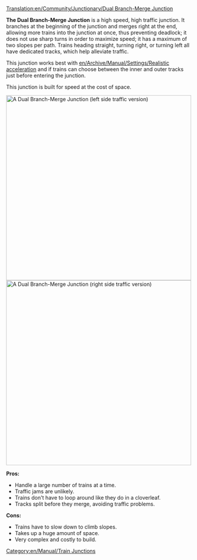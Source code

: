 [[Translation:en/Community/Junctionary/Dual Branch-Merge Junction]]

{{en/Community/Junctionary/Navigation}}
'''The Dual Branch-Merge Junction''' is a high speed, high traffic junction. It branches at the beginning of the junction and merges right at the end, allowing more trains into the junction at once, thus preventing deadlock; it does not use sharp turns in order to maximize speed; it has a maximum of two slopes per path. Trains heading straight, turning right, or turning left all have dedicated tracks, which help alleviate traffic.

This junction works best with [[en/Archive/Manual/Settings/Realistic acceleration]] and if trains can choose between the inner and outer tracks just before entering the junction.

This junction is built for speed at the cost of space.

[[File:en/Community/Junctionary/DuelBranchMerge.png|thumb|center|500px|A Dual Branch-Merge Junction (left side traffic version)]]
[[File:en/Community/Junctionary/DuelBranchMerge RightSide.png|thumb|center|500px|A Dual Branch-Merge Junction (right side traffic version)]]

'''Pros:'''
*Handle a large number of trains at a time.
*Traffic jams are unlikely.
*Trains don't have to loop around like they do in a cloverleaf.
*Tracks split before they merge, avoiding traffic problems.

'''Cons:'''
*Trains have to slow down to climb slopes.
*Takes up a huge amount of space.
*Very complex and costly to build.

[[Category:en/Manual/Train Junctions]]